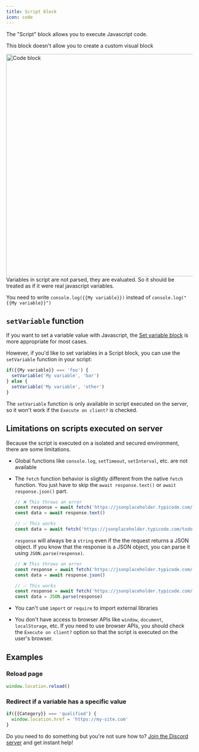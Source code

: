 ```yaml
---
title: Script block
icon: code
---
```


The "Script" block allows you to execute Javascript code.

<Info>This block doesn't allow you to create a custom visual block</Info>

<Frame>
  <img src="/images/blocks/logic/code.png" width="600" alt="Code block" />
</Frame>

<Info>
Variables in script are not parsed, they are evaluated. So it should be treated as if it were real javascript variables.

You need to write `console.log({{My variable}})` instead of `console.log("{{My variable}}")`

</Info>

## `setVariable` function

If you want to set a variable value with Javascript, the [Set variable block](./set-variable) is more appropriate for most cases.

However, if you'd like to set variables in a Script block, you can use the `setVariable` function in your script:

```js
if({{My variable}} === 'foo') {
  setVariable('My variable', 'bar')
} else {
  setVariable('My variable', 'other')
}
```

The `setVariable` function is only available in script executed on the server, so it won't work if the `Execute on client?` is checked.

## Limitations on scripts executed on server

Because the script is executed on a isolated and secured environment, there are some limitations.

- Global functions like `console.log`, `setTimeout`, `setInterval`, etc. are not available
- The `fetch` function behavior is slightly different from the native `fetch` function. You just have to skip the `await response.text()` or `await response.json()` part.

  ```js
  // ❌ This throws an error
  const response = await fetch('https://jsonplaceholder.typicode.com/todos/1')
  const data = await response.text()

  // ✅ This works
  const data = await fetch('https://jsonplaceholder.typicode.com/todos/1')
  ```

  `response` will always be a `string` even if the the request returns a JSON object. If you know that the response is a JSON object, you can parse it using `JSON.parse(response)`.

  ```js
  // ❌ This throws an error
  const response = await fetch('https://jsonplaceholder.typicode.com/todos/1')
  const data = await response.json()

  // ✅ This works
  const response = await fetch('https://jsonplaceholder.typicode.com/todos/1')
  const data = JSON.parse(response)
  ```

- You can't use `import` or `require` to import external libraries
- You don't have access to browser APIs like `window`, `document`, `localStorage`, etc. If you need to use browser APIs, you should check the `Execute on client?` option so that the script is executed on the user's browser.

## Examples

### Reload page

```js
window.location.reload()
```

### Redirect if a variable has a specific value

```js
if({{Category}} === 'qualified') {
  window.location.href = 'https://my-site.com'
}
```

Do you need to do something but you're not sure how to? [Join the Discord server](https://chatresponde.site/discord) and get instant help!
